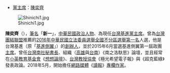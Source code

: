 *[[台灣基進黨主席|黨主席]]：[[陳奕齊|陳奕齊]]

[[File:Shinichi1.jpg|thumb]]

'''陳奕齊'''（{{bd|1972年|8月27日||}}），[[筆名|筆名]]「'''新一'''」，[[中華民國|中華民國]][[政治人物|政治人物]]、為現任[[台灣基進黨主席|台灣基進黨主席]]。曾為[[台灣團結聯盟|台灣團結聯盟]]推薦的[[2016年中華民國立法委員選舉|2016年中華民國立法委員選舉]][[2016年中華民國立法委員選舉#全國不分區及僑居國外國民選舉|全國不分區選舉]][[第一名|第一名]]人選，他是台灣基進（原「[[基進側翼|基進側翼]]」）的[[創辦人|創辦人]]，並於2015年6月當選基進側翼第一屆政團[[主席|主席]]。曾任[[台灣南社|台灣南社]][[秘書長|秘書長]]、組織（[[高雄|高雄]]與[[台南|台南]]）《南之洛馱思》論壇，並且經常在[[小英教育基金會|小英教育基金會]]《[[想想論壇|想想論壇]]》、[[台灣教授協會|台灣教授協會]]《極光希望電子報》與《超克藍綠》發表政論。2018年5月，開始擔任[[網路媒體|網路媒體]]《[[民視論壇中心|讀報]]》[[專欄作家|專欄作家]]。